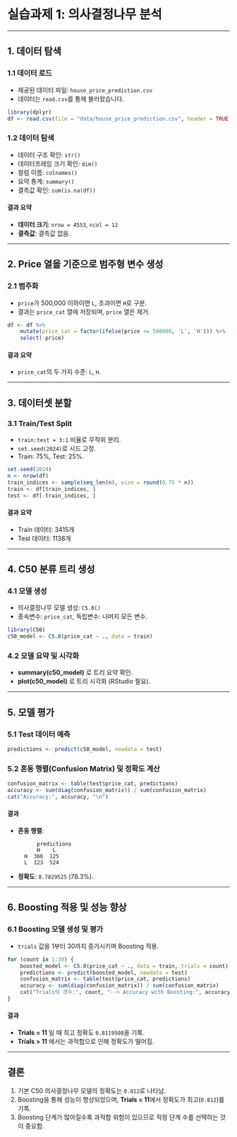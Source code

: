 # **실습과제 1: 의사결정나무 분석**

---

## **1. 데이터 탐색**

### **1.1 데이터 로드**
- 제공된 데이터 파일: `house_price_prediction.csv`
- 데이터는 `read.csv`를 통해 불러왔습니다.

```R
library(dplyr)
df <- read.csv(file = "data/house_price_prediction.csv", header = TRUE, sep = ",")
```

### **1.2 데이터 탐색**
- 데이터 구조 확인: `str()`
- 데이터프레임 크기 확인: `dim()`
- 컬럼 이름: `colnames()`
- 요약 통계: `summary()`
- 결측값 확인: `sum(is.na(df))`

#### **결과 요약**
- **데이터 크기**: `nrow = 4553`, `ncol = 12`
- **결측값**: 결측값 없음.

---

## **2. Price 열을 기준으로 범주형 변수 생성**

### **2.1 범주화**
- `price`가 500,000 이하이면 `L`, 초과이면 `H`로 구분.
- 결과는 `price_cat` 열에 저장되며, `price` 열은 제거.

```R
df <- df %>%
    mutate(price_cat = factor(ifelse(price <= 500000, 'L', 'H'))) %>%
    select(-price)
```

#### **결과 요약**
- `price_cat`의 두 가지 수준: `L`, `H`.

---

## **3. 데이터셋 분할**

### **3.1 Train/Test Split**
- `train:test = 3:1` 비율로 무작위 분리.
- `set.seed(2024)`로 시드 고정.
- Train: 75%, Test: 25%.

```R
set.seed(2024)
n <- nrow(df)
train_indices <- sample(seq_len(n), size = round(0.75 * n))
train <- df[train_indices, ]
test <- df[-train_indices, ]
```

#### **결과 요약**
- Train 데이터: 3415개
- Test 데이터: 1138개

---

## **4. C50 분류 트리 생성**

### **4.1 모델 생성**
- 의사결정나무 모델 생성: `C5.0()`
- 종속변수: `price_cat`, 독립변수: 나머지 모든 변수.

```R
library(C50)
c50_model <- C5.0(price_cat ~ ., data = train)
```

### **4.2 모델 요약 및 시각화**
- **summary(c50_model)** 로 트리 요약 확인.
- **plot(c50_model)** 로 트리 시각화 (RStudio 필요).

---

## **5. 모델 평가**

### **5.1 Test 데이터 예측**
```R
predictions <- predict(c50_model, newdata = test)
```

### **5.2 혼동 행렬(Confusion Matrix) 및 정확도 계산**
```R
confusion_matrix <- table(test$price_cat, predictions)
accuracy <- sum(diag(confusion_matrix)) / sum(confusion_matrix)
cat("Accuracy:", accuracy, "\n")
```

#### **결과**
- **혼동 행렬**:
  ```
        predictions
        H    L
    H  366  125
    L  123  524
  ```
- **정확도**: `0.7829525` (78.3%).

---

## **6. Boosting 적용 및 성능 향상**

### **6.1 Boosting 모델 생성 및 평가**
- `trials` 값을 1부터 30까지 증가시키며 Boosting 적용.

```R
for (count in 1:30) {
    boosted_model <- C5.0(price_cat ~ ., data = train, trials = count)
    predictions <- predict(boosted_model, newdata = test)
    confusion_matrix <- table(test$price_cat, predictions)
    accuracy <- sum(diag(confusion_matrix)) / sum(confusion_matrix)
    cat("Trials의 갯수:", count, "--> Accuracy with Boosting:", accuracy, "\n")
}
```

#### **결과**
- **Trials = 11** 일 때 최고 정확도 `0.8119508`을 기록.
- **Trials > 11** 에서는 과적합으로 인해 정확도가 떨어짐.

---

## **결론**

1. 기본 C50 의사결정나무 모델의 정확도는 `0.812`로 나타남.
2. Boosting을 통해 성능이 향상되었으며, **Trials = 11**에서 정확도가 최고(`0.812`)를 기록.
3. Boosting 단계가 많아질수록 과적합 위험이 있으므로 적정 단계 수를 선택하는 것이 중요함.


